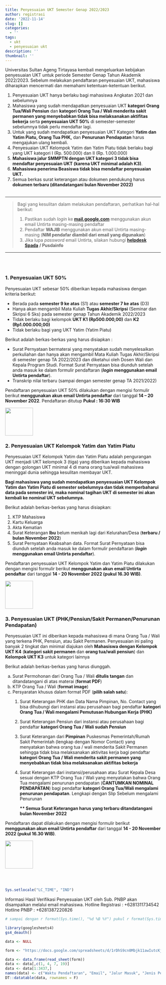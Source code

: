 ```yaml
---
title: Penyesuaian UKT Semester Genap 2022/2023
author: registrasi
date: '2022-11-14'
slug: []
categories: 
  - ''
tags:
  - ukt
  - penyesuaian ukt
description: ''
thumbnail: ''
---
```


Universitas Sultan Ageng Tirtayasa kembali mengeluarkan kebijakan penyesuaian UKT untuk periode Semester Genap Tahun Akademik 2022/2023. Sebelum melakukan pendaftaran penyesuaian UKT, mahasiswa diharapkan mencermati dan memahami ketentuan-ketentuan berikut.

1.  Penyesuaian UKT hanya berlaku bagi mahasiswa Angkatan 2021 dan sebelumnya
2.  Mahasiswa yang sudah mendapatkan penyesuaian UKT **kategori Orang Tua/Wali Pensiun** dan **kategori Orang Tua / Wali menderita sakit permanen yang menyebabkan tidak bisa melaksanakan aktifitas bekerja** serta **penyesuaian UKT 50%** di semester-semester sebelumnya tidak perlu mendaftar lagi.
3.  Untuk yang sudah mendapatkan penyesuaian UKT Kategori **Yatim dan Yatim Piatu, Orang Tua PHK,** dan **Penurunan Pendapatan** harus mengajukan ulang kembali.
4.  Penyesuaian UKT Kelompok Yatim dan Yatim Piatu tidak berlaku bagi yang UKT kategori I (Rp. 500.000) dan II (Rp. 1.000.000)
5.  **Mahasiswa jalur SMMPTN dengan UKT kategori 3 tidak bisa mendaftar penyesuaian UKT (karena UKT minimal adalah K3)**.
6.  **Mahasiswa penerima Beasiswa tidak bisa mendaftar penyesuaian UKT.**
7.  Semua berkas surat keterangan atau dokumen pendukung harus **dokumen terbaru (ditandatangani bulan November 2022)**<br><br>

------------------------------------------------------------------------

> Bagi yang kesulitan dalam melakukan pendaftaran, perhatikan hal-hal berikut:
>
> 1.  Pastikan sudah *login* ke [**mail.google.com**](mail.google.com) menggunakan akun email Untirta masing-masing pendaftar
> 2.  Pendaftar **WAJIB** menggunakan akun email Untirta masing-masing (**NIM pendafar diambil dari email yang digunakan**)
> 3.  Jika lupa *password* email Untirta, silakan hubungi [**helpdesk Spada**](http://helpdesk.spada.untirta.ac.id/) **/ Pusdainfo**

------------------------------------------------------------------------

<br><br>

### 1. **Penyesuaian UKT 50%**

Penyesuaian UKT sebesar 50% diberikan kepada mahasiswa dengan kriteria berikut:

-   Berada pada **semester 9 ke atas** (S1) atau **semester 7 ke atas** (D3)
-   Hanya akan mengambil Mata Kuliah **Tugas Akhir/Skripsi** (Seminar dan Skripsi 6 Sks) pada semester genap Tahun Akademik 2022/2023
-   Tidak berlaku bagi kelompok **UKT K1 (Rp500.000,00)** dan **K2 (Rp1.000.000,00)**
-   Tidak berlaku bagi yang UKT Yatim (Yatim Piatu)

Berikut adalah berkas-berkas yang harus disiapkan :

-   Surat Pernyataan bermaterai yang menyatakan sudah menyelesaikan perkuliahan dan hanya akan mengambil Mata Kuliah Tugas Akhir/Skripsi di semester genap TA 2022/2023 dan diketahui oleh Dosen Wali dan Kepala Program Studi. Format Surat Pernyataan bisa diunduh setelah anda masuk ke dalam formulir pendaftaran (***login*** **menggunakan email Untirta pendaftar**).
-   Transkrip nilai terbaru (sampai dengan semester genap TA 2021/2022)

Pendaftaran penyesuaian UKT 50% dilakukan dengan mengisi formulir berikut **menggunakan akun email Untirta pendaftar** dari tanggal **14 -- 20 November 2022**. Pendaftaran ditutup **Pukul : 16:30 WIB**

[![](images/daftar.jpg){target="_blank" width="90"}](https://docs.google.com/forms/d/e/1FAIpQLSfTJ1uFjbY7WF5RzRsxJd-1GM9K8HAjyoOXPWrT-nZLZogUsQ/viewform)

### **2. Penyesuaian UKT Kelompok Yatim dan Yatim Piatu**

Penyesuaian UKT Kelompok Yatim dan Yatim Piatu adalah pengurangan UKT menjadi UKT kelompok 3 (tiga) yang diberikan kepada mahasiswa dengan golongan UKT minimal 4 di mana orang tua/wali mahasiswa meninggal dunia sehingga kesulitan membayar UKT.

**Bagi mahasiswa yang sudah mendapatkan penyesuaian UKT Kelompok Yatim dan Yatim Piatu di semester sebelumnya dan tidak memperbaharui data pada semester ini, maka nominal tagihan UKT di semester ini akan kembali ke nominal UKT sebelumnya.**

Berikut adalah berkas-berkas yang harus disiapkan:

1.  KTP Mahasiswa
2.  Kartu Keluarga
3.  Akta Kematian
4.  Surat Keterangan **Ibu** belum menikah lagi dari Kelurahan/Desa (**terbaru / bulan November 2022**)
5.  Surat Pernyataan Keabsahan data. Format Surat Pernyataan bisa diunduh setelah anda masuk ke dalam formulir pendaftaran (***login*** **menggunakan email Untirta pendaftar**).

Pendaftaran penyesuaian UKT Kelompok Yatim dan Yatim Piatu dilakukan dengan mengisi formulir berikut **menggunakan akun email Untirta pendaftar** dari tanggal **14 - 20 November 2022 (pukul 16.30 WIB)**.

[![](images/daftar.jpg){target="_blank" width="90"}](https://docs.google.com/forms/d/e/1FAIpQLSfTJ1uFjbY7WF5RzRsxJd-1GM9K8HAjyoOXPWrT-nZLZogUsQ/viewform)

### **3. Penyesuaian UKT (PHK/Pensiun/Sakit Permanen/Penurunan Pendapatan)**

Penyesuaian UKT ini diberikan kepada mahasiswa di mana Orang Tua / Wali yang terkena PHK, Pensiun, atau Sakit Permanen. Penyesuaian ini paling banyak 2 tingkat dan minimal diajukan oleh **Mahasiswa dengan Kelompok UKT K4** (**kategori sakit permanen** dan **orang tua/wali pensiun**) dan **Kelompok UKT K3** untuk kategori lainnya

Berikut adalah berkas-berkas yang harus diunggah.

a.  Surat Permohonan dari Orang Tua / Wali **ditulis tangan** dan ditandatangani di atas materai (**format PDF**)
b.  KTP Orang Tua / Wali (**format image**)
c.  Persyaratan khusus dalam format PDF (**pilih salah satu**):
    1.  Surat Keterangan PHK dan Data Nama Pimpinan, No. Contact yang bisa dihubungi dari instansi atau perusahaan bagi pendaftar **kategori Orang Tua / Wali mengalami Pemutusan Hubungan Kerja (PHK)**

    2.  Surat Keterangan Pensiun dari instansi atau perusahaan bagi pendaftar **kategori Orang Tua / Wali sudah Pensiun**

    3.  Surat Keterangan dari **Pimpinan** Puskesmas Pemerintah/Rumah Sakit Pemerintah (lengkap dengan Nomor Contact) yang menyatakan bahwa orang tua / wali menderita Sakit Permanen sehingga tidak bisa melaksanakan aktivitas kerja bagi pendaftar **kategori Orang Tua / Wali menderita sakit permanen yang menyebabkan tidak bisa melaksanakan aktifitas bekerja**

    4.  Surat Keterangan dari instansi/perusahaan atau Surat Kepala Desa sesuai dengan KTP Orang Tua / Wali yang menyatakan bahwa Orang Tua mengalami penurunan pendapatan (**CANTUMKAN NOMINAL PENDAPATAN**) bagi pendaftar **kategori Orang Tua/Wali mengalami penurunan pendapatan**. Lengkapi dengan Slip Sebelum mengalami Penurunan

        **\*\* Semua Surat Keterangan harus yang terbaru ditandatangani bulan November 2022**

Pendaftaran dapat dilakukan dengan mengisi formulir berikut **menggunakan akun email Untirta pendaftar** dari tanggal **14 - 20 November 2022 (pukul 16.30 WIB)**.

[![](images/daftar.jpg){target="_blank" width="90"}](https://docs.google.com/forms/d/e/1FAIpQLSfTJ1uFjbY7WF5RzRsxJd-1GM9K8HAjyoOXPWrT-nZLZogUsQ/viewform)

<br><br>

```r
Sys.setlocale("LC_TIME", "IND") 
```

Informasi Hasil Verifikasi Penyesuaian UKT oleh Sub. PNBP akan disampaikan melalui email mahasiswa. Hotline Registrasi : +6281311734542 Hotline PNBP : +6281387220826

```r
# sampai dengan r format(Sys.time(), "%d %B %Y") pukul r format(Sys.time(), "%X") 

library(googlesheets4)
gs4_deauth()

data <- NULL

form <- "https://docs.google.com/spreadsheets/d/1rDhS9cn0Mbjk11awIutcKjrZdbrtQx2uBlbl8Fiv-yQ/edit?usp=sharing"

data <- data.frame(read_sheet(form))
data <- data[,c(1, 4, 7, 19)]
data <- data[1:3437,]
names(data) <- c("Waktu Pendaftaran", "Email", "Jalur Masuk", "Jenis Penyesuaian")
DT::datatable(data, rownames = F)
```
